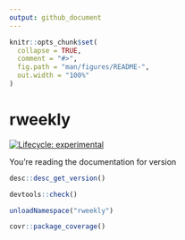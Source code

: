```yaml
---
output: github_document
---
```


<!-- README.md is generated from README.Rmd. Please edit that file -->

```r
knitr::opts_chunk$set(
  collapse = TRUE,
  comment = "#>",
  fig.path = "man/figures/README-",
  out.width = "100%"
)
```

# rweekly

<!-- badges: start -->
[![Lifecycle: experimental](https://img.shields.io/badge/lifecycle-experimental-orange.svg)](https://lifecycle.r-lib.org/articles/stages.html#experimental)
<!-- badges: end -->

You're reading the documentation for version

```r
desc::desc_get_version()
```

```r
devtools::check()
```

```r
unloadNamespace("rweekly")
```

```r
covr::package_coverage()
```
